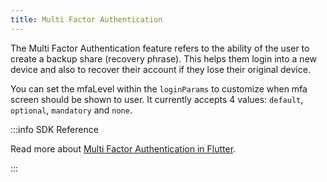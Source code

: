 ```yaml
---
title: Multi Factor Authentication
---
```


The Multi Factor Authentication feature refers to the ability of the user to create a backup share (recovery phrase). This helps them login into a new
device and also to recover their account if they lose their original device.

You can set the mfaLevel within the `loginParams` to customize when mfa screen should be shown to user. It currently accepts 4 values: `default`,
`optional`, `mandatory` and `none`.

:::info SDK Reference

Read more about [Multi Factor Authentication in Flutter](/sdk/flutter/mfa).

:::
